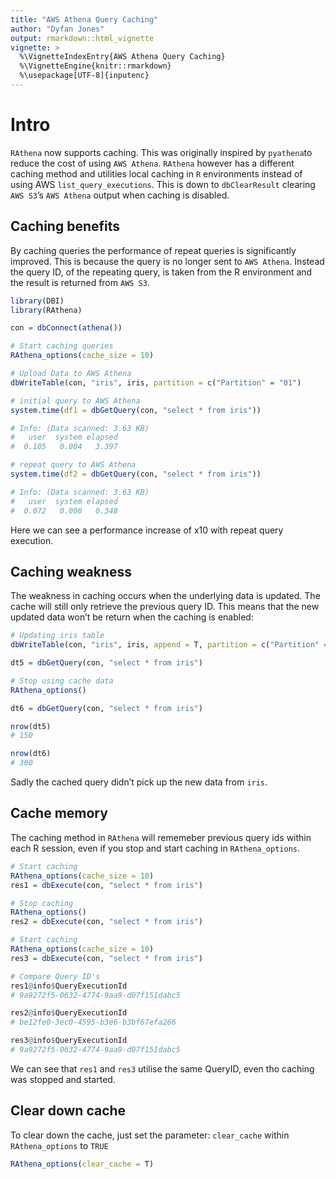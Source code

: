 ```yaml
---
title: "AWS Athena Query Caching"
author: "Dyfan Jones"
output: rmarkdown::html_vignette
vignette: >
  %\VignetteIndexEntry{AWS Athena Query Caching}
  %\VignetteEngine{knitr::rmarkdown}
  %\usepackage[UTF-8]{inputenc}
---
```



# Intro

`RAthena` now supports caching. This was originally inspired by `pyathena`to reduce the cost of using `AWS Athena`. `RAthena` however has a different caching method and utilities local caching in `R` environments instead of using AWS `list_query_executions`. This is down to `dbClearResult` clearing `AWS S3`'s `AWS Athena` output when caching is disabled.

## Caching benefits

By caching queries the performance of repeat queries is significantly improved. This is because the query is no longer sent to `AWS Athena`. Instead the query ID, of the repeating query, is taken from the R environment and the result is returned from `AWS S3`.

```r
library(DBI)
library(RAthena)

con = dbConnect(athena())

# Start caching queries
RAthena_options(cache_size = 10)

# Upload Data to AWS Athena
dbWriteTable(con, "iris", iris, partition = c("Partition" = "01")

# initial query to AWS Athena
system.time(df1 = dbGetQuery(con, "select * from iris"))

# Info: (Data scanned: 3.63 KB)
#   user  system elapsed 
#  0.105   0.004   3.397 

# repeat query to AWS Athena
system.time(df2 = dbGetQuery(con, "select * from iris"))

# Info: (Data scanned: 3.63 KB)
#   user  system elapsed 
#  0.072   0.000   0.348 
```

Here we can see a performance increase of x10 with repeat query execution.

## Caching weakness 

The weakness in caching occurs when the underlying data is updated. The cache will still only retrieve the previous query ID. This means that the new updated data won't be return when the caching is enabled:

```r
# Updating iris table
dbWriteTable(con, "iris", iris, append = T, partition = c("Partition" = "02"))

dt5 = dbGetQuery(con, "select * from iris")

# Stop using cache data
RAthena_options()

dt6 = dbGetQuery(con, "select * from iris")

nrow(dt5)
# 150

nrow(dt6)
# 300
```

Sadly the cached query didn't pick up the new data from `iris`.

## Cache memory

The caching method in `RAthena` will rememeber previous query ids within each R session, even if you stop and start caching in `RAthena_options`.

```r
# Start caching
RAthena_options(cache_size = 10)
res1 = dbExecute(con, "select * from iris")

# Stop caching
RAthena_options()
res2 = dbExecute(con, "select * from iris")

# Start caching
RAthena_options(cache_size = 10)
res3 = dbExecute(con, "select * from iris")

# Compare Query ID's
res1@info$QueryExecutionId
# 9a9272f5-0632-4774-9aa9-d07f151dabc5

res2@info$QueryExecutionId
# be12fe0-3ec0-4595-b3e6-b3bf67efa266

res3@info$QueryExecutionId
# 9a9272f5-0632-4774-9aa9-d07f151dabc5
```

We can see that `res1` and `res3` utilise the same QueryID, even tho caching was stopped and started.

## Clear down cache

To clear down the cache, just set the parameter: `clear_cache` within `RAthena_options` to `TRUE`

```r
RAthena_options(clear_cache = T)
```
